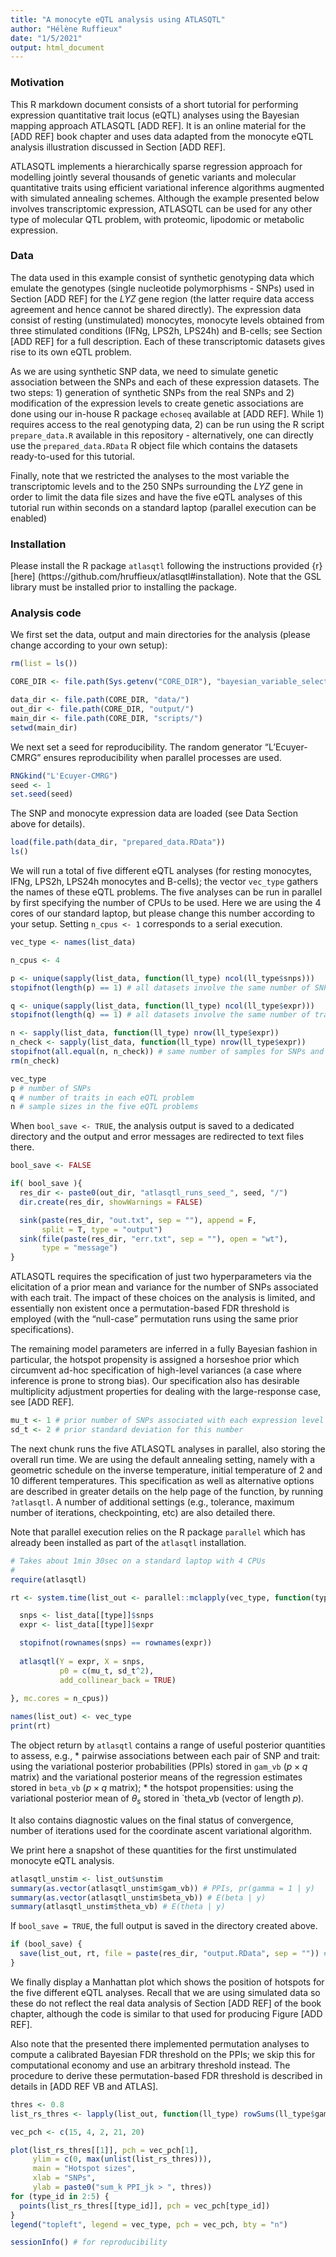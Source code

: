 ```yaml
---
title: "A monocyte eQTL analysis using ATLASQTL"
author: "Hélène Ruffieux"
date: "1/5/2021"
output: html_document
---
```



### Motivation

This R markdown document consists of a short tutorial for performing expression
quantitative trait locus (eQTL) analyses using the Bayesian mapping approach 
ATLASQTL [ADD REF]. It is an online material for the [ADD REF] book chapter and 
uses data adapted from the monocyte eQTL analysis illustration discussed in 
Section [ADD REF]. 

ATLASQTL implements a hierarchically sparse regression approach for modelling 
jointly several thousands of genetic variants and molecular quantitative traits 
using efficient variational inference algorithms augmented with simulated 
annealing schemes. Although the example presented below involves transcriptomic 
expression, ATLASQTL can be used for any other type of molecular QTL problem, 
with proteomic, lipodomic or metabolic expression. 

### Data

The data used in this example consist of synthetic genotyping data which emulate 
the genotypes (single nucleotide polymorphisms - SNPs) used in Section [ADD REF] 
for the *LYZ* gene region (the latter require data access agreement and hence 
cannot be shared directly). The expression data consist of resting 
(unstimulated) monocytes, monocyte levels obtained from three stimulated 
conditions (IFNg, LPS2h, LPS24h) and B-cells; see Section [ADD REF] for a full 
description. Each of these transcriptomic datasets gives rise to its own eQTL 
problem. 

As we are using synthetic SNP data, we need to simulate genetic association 
between the SNPs and each of these expression datasets. The two steps: 
1) generation of synthetic SNPs from the real SNPs and 
2) modification of the expression levels to create genetic associations
are done using our in-house R package `echoseq` available at [ADD REF]. While 1)
requires access to the real genotyping data, 2) can be run using the R script
`prepare_data.R` available in this repository - alternatively, one can directly 
use the `prepared_data.RData` R object file which contains the datasets 
ready-to-used for this tutorial. 

Finally, note that we restricted the analyses to the most variable the 
transcriptomic levels and to the $250$ SNPs surrounding the *LYZ* gene in order 
to limit the data file sizes and have the five eQTL analyses of this tutorial 
run within seconds on a standard laptop (parallel execution can be enabled)

### Installation

Please install the R package `atlasqtl` following the instructions provided 
{r} [here] (https://github.com/hruffieux/atlasqtl#installation). Note that the 
GSL library must be installed prior to installing the package.

### Analysis code

We first set the data, output and main directories for the analysis (please 
change according to your own setup):
```r
rm(list = ls())

CORE_DIR <- file.path(Sys.getenv("CORE_DIR"), "bayesian_variable_selection_book_chapter/")

data_dir <- file.path(CORE_DIR, "data/")
out_dir <- file.path(CORE_DIR, "output/")
main_dir <- file.path(CORE_DIR, "scripts/")
setwd(main_dir)
```

We next set a seed for reproducibility. The random generator "L'Ecuyer-CMRG" 
ensures reproducibility when parallel processes are used.
```r
RNGkind("L'Ecuyer-CMRG")
seed <- 1
set.seed(seed)
```

The SNP and monocyte expression data are loaded (see Data Section above for 
details).
```r
load(file.path(data_dir, "prepared_data.RData"))
ls()
```

We will run a total of five different eQTL analyses (for resting monocytes, 
IFNg, LPS2h, LPS24h monocytes and B-cells); the vector `vec_type` gathers the 
names of these eQTL problems. The five analyses can be run in parallel by first 
specifying the number of CPUs to be used. Here we are using the $4$ cores of our 
standard laptop, but please change this number according to your setup. 
Setting `n_cpus <- 1` corresponds to a serial execution.
```r
vec_type <- names(list_data)

n_cpus <- 4

p <- unique(sapply(list_data, function(ll_type) ncol(ll_type$snps)))
stopifnot(length(p) == 1) # all datasets involve the same number of SNPs

q <- unique(sapply(list_data, function(ll_type) ncol(ll_type$expr)))
stopifnot(length(q) == 1) # all datasets involve the same number of traits

n <- sapply(list_data, function(ll_type) nrow(ll_type$expr))
n_check <- sapply(list_data, function(ll_type) nrow(ll_type$expr))
stopifnot(all.equal(n, n_check)) # same number of samples for SNPs and traits in within eQTL problems
rm(n_check)

vec_type
p # number of SNPs
q # number of traits in each eQTL problem
n # sample sizes in the five eQTL problems
```


When `bool_save <- TRUE`, the analysis output is saved to a dedicated directory 
and the output and error messages are redirected to text files there.
```r
bool_save <- FALSE

if( bool_save ){
  res_dir <- paste0(out_dir, "atlasqtl_runs_seed_", seed, "/")
  dir.create(res_dir, showWarnings = FALSE)

  sink(paste(res_dir, "out.txt", sep = ""), append = F,
       split = T, type = "output")
  sink(file(paste(res_dir, "err.txt", sep = ""), open = "wt"),
       type = "message")
}
```

ATLASQTL requires the specification of just two hyperparameters via the 
elicitation of a prior mean and variance for the number of SNPs associated with 
each trait. The impact of these choices on the analysis is limited, and 
essentially non existent once a permutation-based FDR threshold is employed 
(with the "null-case" permutation runs using the same prior specifications). 

The remaining model parameters are inferred in a fully Bayesian fashion in 
particular, the hotspot propensity is assigned a horseshoe prior which 
circumvent ad-hoc specification of high-level variances (a case where inference 
is prone to strong bias). Our specification also has desirable multiplicity 
adjustment properties for dealing with the large-response case, see [ADD REF].
```r
mu_t <- 1 # prior number of SNPs associated with each expression level
sd_t <- 2 # prior standard deviation for this number
```

The next chunk runs the five ATLASQTL analyses in parallel, also storing the 
overall run time. We are using the default annealing setting, namely with a 
geometric schedule on the inverse temperature, initial temperature of $2$ and 
$10$ different temperatures. This specification as well as alternative options
are described in greater details on the help page of the function, by running
`?atlasqtl`. A number of additional settings (e.g., tolerance, maximum number of
iterations, checkpointing, etc) are also detailed there.

Note that parallel execution relies on the R package `parallel` which has 
already been installed as part of the `atlasqtl` installation.
```r
# Takes about 1min 30sec on a standard laptop with 4 CPUs
#
require(atlasqtl)

rt <- system.time(list_out <- parallel::mclapply(vec_type, function(type) {

  snps <- list_data[[type]]$snps
  expr <- list_data[[type]]$expr

  stopifnot(rownames(snps) == rownames(expr))
  
  atlasqtl(Y = expr, X = snps, 
           p0 = c(mu_t, sd_t^2), 
           add_collinear_back = TRUE)
  
}, mc.cores = n_cpus))

names(list_out) <- vec_type
print(rt)
```

The object return by `atlasqtl` contains a range of useful posterior quantities 
to assess, e.g., 
* pairwise associations between each pair of SNP and trait: using the 
variational posterior probabilities (PPIs) stored in `gam_vb` ($p \times q$ matrix) and 
the variational posterior means of the regression estimates stored in `beta_vb` 
($p \times q$ matrix);
* the hotspot propensities: using the variational posterior mean of $\theta_s$ 
stored in `theta_vb (vector of length $p$).

It also contains diagnostic values on the final status of convergence, number of
iterations used for the coordinate ascent variational algorithm.

We print here a snapshot of these quantities for the first unstimulated monocyte
eQTL analysis.

```r
atlasqtl_unstim <- list_out$unstim
summary(as.vector(atlasqtl_unstim$gam_vb)) # PPIs, pr(gamma = 1 | y)
summary(as.vector(atlasqtl_unstim$beta_vb)) # E(beta | y)
summary(atlasqtl_unstim$theta_vb) # E(theta | y)
```

If `bool_save = TRUE`, the full output is saved in the directory created above.
```r
if (bool_save) {
  save(list_out, rt, file = paste(res_dir, "output.RData", sep = "")) # add collinear back?
}
```


We finally display a Manhattan plot which shows the position of hotspots for the 
five different eQTL analyses. Recall that we are using simulated data so these 
do not reflect the real data analysis of Section [ADD REF] of the book
chapter, although the code is similar to that used for producing Figure [ADD REF].

Also note that the presented there implemented permutation analyses to compute a
calibrated Bayesian FDR threshold on the PPIs; we skip this for computational 
economy and use an arbitrary threshold instead. The procedure to derive these
permutation-based FDR threshold is described in details in [ADD REF VB and ATLAS].
```r
thres <- 0.8
list_rs_thres <- lapply(list_out, function(ll_type) rowSums(ll_type$gam_vb>thres))

vec_pch <- c(15, 4, 2, 21, 20)

plot(list_rs_thres[[1]], pch = vec_pch[1], 
     ylim = c(0, max(unlist(list_rs_thres))),
     main = "Hotspot sizes",
     xlab = "SNPs",
     ylab = paste0("sum_k PPI_jk > ", thres))
for (type_id in 2:5) {
  points(list_rs_thres[[type_id]], pch = vec_pch[type_id])
}
legend("topleft", legend = vec_type, pch = vec_pch, bty = "n")
```

```r
sessionInfo() # for reproducibility
```
